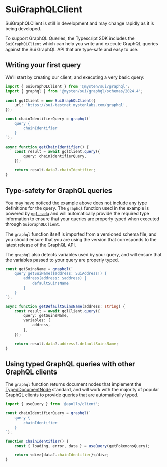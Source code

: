 # SuiGraphQLClient


<Callout type="warning">
	SuiGraphQLClient is still in development and may change rapidly as it is being developed.
</Callout>

To support GraphQL Queries, the Typescript SDK includes the `SuiGraphQLClient` which can help you
write and execute GraphQL queries against the Sui GraphQL API that are type-safe and easy to use.

## Writing your first query

We'll start by creating our client, and executing a very basic query:

```typescript
import { SuiGraphQLClient } from '@mysten/sui/graphql';
import { graphql } from '@mysten/sui/graphql/schemas/2024.4';

const gqlClient = new SuiGraphQLClient({
	url: 'https://sui-testnet.mystenlabs.com/graphql',
});

const chainIdentifierQuery = graphql(`
	query {
		chainIdentifier
	}
`);

async function getChainIdentifier() {
	const result = await gqlClient.query({
		query: chainIdentifierQuery,
	});

	return result.data?.chainIdentifier;
}
```

## Type-safety for GraphQL queries

You may have noticed the example above does not include any type definitions for the query. The
`graphql` function used in the example is powered by [`gql.tada`](https://gql-tada.0no.co/) and will
automatically provide the required type information to ensure that your queries are properly typed
when executed through `SuiGraphQLClient`.

The `graphql` function itself is imported from a versioned schema file, and you should ensure that
you are using the version that corresponds to the latest release of the GraphQL API.

The `graphql` also detects variables used by your query, and will ensure that the variables passed
to your query are properly typed.

```typescript
const getSuinsName = graphql(`
	query getSuiName($address: SuiAddress!) {
		address(address: $address) {
			defaultSuinsName
		}
	}
`);

async function getDefaultSuinsName(address: string) {
	const result = await gqlClient.query({
		query: getSuinsName,
		variables: {
			address,
		},
	});

	return result.data?.address?.defaultSuinsName;
}
```

## Using typed GraphQL queries with other GraphQL clients

The `graphql` function returns document nodes that implement the
[TypedDocumentNode](https://github.com/dotansimha/graphql-typed-document-node) standard, and will
work with the majority of popular GraphQL clients to provide queries that are automatically typed.

```typescript
import { useQuery } from '@apollo/client';

const chainIdentifierQuery = graphql(`
	query {
		chainIdentifier
	}
`);

function ChainIdentifier() {
	const { loading, error, data } = useQuery(getPokemonsQuery);

	return <div>{data?.chainIdentifier}</div>;
}
```
